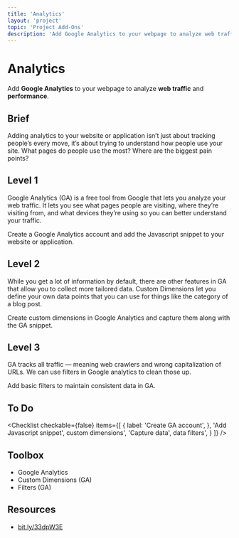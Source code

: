 ```yaml
---
title: 'Analytics'
layout: 'project'
topic: 'Project Add-Ons'
description: 'Add Google Analytics to your webpage to analyze web traffic and performance.'
---
```



<ProjectHeader>

# Analytics

Add <strong className="color-blue">Google Analytics</strong> to your webpage to analyze <strong className="color-purple">web traffic</strong> and <strong className="color-purple">performance</strong>.

</ProjectHeader>

<ProjectContent>

## Brief

Adding analytics to your website or application isn’t just about tracking people’s every move, it’s about trying to understand how people use your site. What pages do people use the most? Where are the biggest pain points?

## Level 1

Google Analytics (GA) is a free tool from Google that lets you  analyze your web traffic. It lets you see what pages people are visiting, where they’re visiting from, and what devices they’re using so you can better understand your traffic.

Create a Google Analytics account and add the Javascript snippet to your website or application.

<LoginRequired>

## Level 2

While you get a lot of information by default, there are other features in GA that allow you to collect more tailored data. Custom Dimensions let you define your own data points that you can use for things like the category of a blog post.

Create custom dimensions in Google Analytics and capture them along with the GA snippet.

## Level 3

GA tracks all traffic — meaning web crawlers and wrong capitalization of URLs. We can use filters in Google analytics to clean those up.

Add basic filters to maintain consistent data in GA.

</LoginRequired>

</ProjectContent>

<ProjectSidebar>

## To Do

<Checklist checkable={false} items={[
  {
 label: 'Create GA account',
 },
 'Add Javascript snippet',
 custom dimensions',
 'Capture data',
 data filters',
 }
]} />

## Toolbox
- Google Analytics
- Custom Dimensions (GA)
- Filters (GA)

## Resources
- [bit.ly/33dpW3E](https://bit.ly/33dpW3E)

</ProjectSidebar>